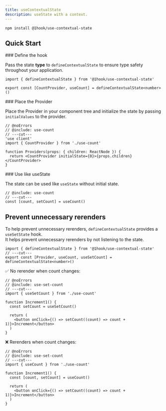 ```yaml
---
title: useContextualState
description: useState with a context.
---
```


```package-install
npm install @1hook/use-contextual-state
```

## Quick Start

<Steps>
<Step>
### Define the hook

Pass the state **type** to `defineContextualState` to ensure type safety throughout your application.

```tsx twoslash title="use-count.ts" include use-count
import { defineContextualState } from '@1hook/use-contextual-state'

export const [CountProvider, useCount] = defineContextualState<number>()
```

</Step>
<Step>
### Place the Provider

Place the Provider in your component tree and initialize the state by passing `initialValues` to the provider.

```tsx twoslash
// @noErrors
// @include: use-count
// ---cut---
'use client'
import { CountProvider } from './use-count'

function Providers(props: { children: ReactNode }) {
  return <CountProvider initialState={0}>{props.children}</CountProvider>
}
```

</Step>
<Step>
### Use like useState

The state can be used like `useState` without initial state.

```tsx twoslash
// @include: use-count
// ---cut---
const [count, setCount] = useCount()
```

</Step>
</Steps>

## Prevent unnecessary rerenders

To help prevent unnecessary rerenders, `defineContextualState` provides a `useSetState` hook. \
It helps prevent unnecessary rerenders by not listening to the state.

```tsx twoslash title="use-count.ts" include use-set-count
import { defineContextualState } from '@1hook/use-contextual-state'
// ---cut---
export const [Provider, useCount, useSetCount] = defineContextualState<number>()
```

✅ No rerender when count changes:

```tsx twoslash
// @noErrors
// @include: use-set-count
// ---cut---
import { useSetCount } from './use-count'

function Increment1() {
  const setCount = useSetCount()

  return (
    <button onClick={() => setCount((count) => count + 1)}>Increment</button>
  )
}
```

❌ Rerenders when count changes:

```tsx twoslash
// @noErrors
// @include: use-set-count
// ---cut---
import { useCount } from './use-count'

function Increment1() {
  const [count, setCount] = useCount()

  return (
    <button onClick={() => setCount((count) => count + 1)}>Increment</button>
  )
}
```

